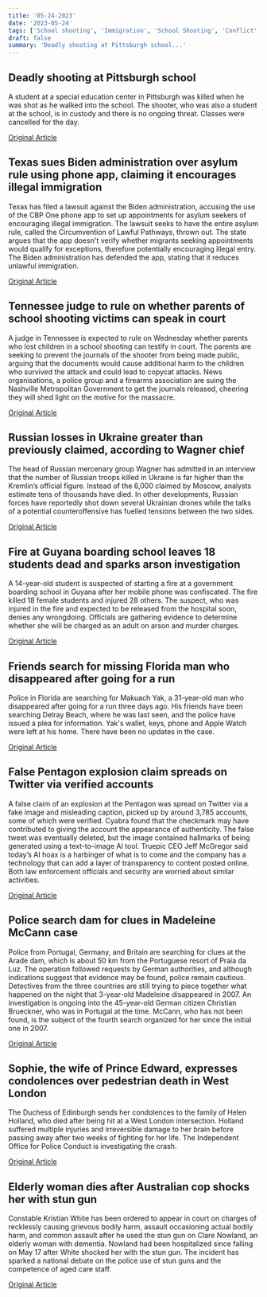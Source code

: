 ```yaml
---
title: '05-24-2023'
date: '2023-05-24'
tags: ['School shooting', 'Immigration', 'School Shooting', 'Conflict', 'Arson investigation', 'Missing person', 'Twitter', 'Police investigation', 'UK news', 'Police Brutality']
draft: false
summary: 'Deadly shooting at Pittsburgh school...'
---
```


## Deadly shooting at Pittsburgh school
A student at a special education center in Pittsburgh was killed when he was shot as he walked into the school. The shooter, who was also a student at the school, is in custody and there is no ongoing threat. Classes were cancelled for the day.

[Original Article](https://abcnews.go.com/US/wireStory/police-student-fatally-shot-student-pittsburgh-school-99568018)

## Texas sues Biden administration over asylum rule using phone app, claiming it encourages illegal immigration
Texas has filed a lawsuit against the Biden administration, accusing the use of the CBP One phone app to set up appointments for asylum seekers of encouraging illegal immigration. The lawsuit seeks to have the entire asylum rule, called the Circumvention of Lawful Pathways, thrown out. The state argues that the app doesn't verify whether migrants seeking appointments would qualify for exceptions, therefore potentially encouraging illegal entry. The Biden administration has defended the app, stating that it reduces unlawful immigration.

[Original Article](https://abcnews.go.com/US/wireStory/texas-sues-biden-administration-asylum-rule-phone-app-99555078)

## Tennessee judge to rule on whether parents of school shooting victims can speak in court
A judge in Tennessee is expected to rule on Wednesday whether parents who lost children in a school shooting can testify in court. The parents are seeking to prevent the journals of the shooter from being made public, arguing that the documents would cause additional harm to the children who survived the attack and could lead to copycat attacks. News organisations, a police group and a firearms association are suing the Nashville Metropolitan Government to get the journals released, cheering they will shed light on the motive for the massacre.

[Original Article](https://abcnews.go.com/US/judge-poised-rule-parents-voice-court-nashville-school/story?id=99506052)

## Russian losses in Ukraine greater than previously claimed, according to Wagner chief
The head of Russian mercenary group Wagner has admitted in an interview that the number of Russian troops killed in Ukraine is far higher than the Kremlin’s official figure. Instead of the 6,000 claimed by Moscow, analysts estimate tens of thousands have died. In other developments, Russian forces have reportedly shot down several Ukrainian drones while the talks of a potential counteroffensive has fuelled tensions between the two sides.

[Original Article](https://abcnews.go.com/International/wireStory/russia-shot-drones-border-region-after-raid-ukraine-99561565)

## Fire at Guyana boarding school leaves 18 students dead and sparks arson investigation
A 14-year-old student is suspected of starting a fire at a government boarding school in Guyana after her mobile phone was confiscated. The fire killed 18 female students and injured 28 others. The suspect, who was injured in the fire and expected to be released from the hospital soon, denies any wrongdoing. Officials are gathering evidence to determine whether she will be charged as an adult on arson and murder charges.

[Original Article](https://abcnews.go.com/International/wireStory/prosecutors-guyana-mull-charges-teen-suspect-deadly-blaze-99569289)

## Friends search for missing Florida man who disappeared after going for a run
Police in Florida are searching for Makuach Yak, a 31-year-old man who disappeared after going for a run three days ago. His friends have been searching Delray Beach, where he was last seen, and the police have issued a plea for information. Yak's wallet, keys, phone and Apple Watch were left at his home. There have been no updates in the case.

[Original Article](https://abcnews.go.com/US/police-searching-missing-youth-basketball-coach-florida/story?id=99552564)

## False Pentagon explosion claim spreads on Twitter via verified accounts
A false claim of an explosion at the Pentagon was spread on Twitter via a fake image and misleading caption, picked up by around 3,785 accounts, some of which were verified. Cyabra found that the checkmark may have contributed to giving the account the appearance of authenticity. The false tweet was eventually deleted, but the image contained hallmarks of being generated using a text-to-image AI tool. Truepic CEO Jeff McGregor said today’s AI hoax is a harbinger of what is to come and the company has a technology that can add a layer of transparency to content posted online. Both law enforcement officials and security are worried about similar activities. 

[Original Article](https://abcnews.go.com/US/verified-accounts-helped-make-fake-images-pentagon-explosion/story?id=99541361)

## Police search dam for clues in Madeleine McCann case
Police from Portugal, Germany, and Britain are searching for clues at the Arade dam, which is about 50 km from the Portuguese resort of Praia da Luz. The operation followed requests by German authorities, and although indications suggest that evidence may be found, police remain cautious. Detectives from the three countries are still trying to piece together what happened on the night that 3-year-old Madeleine disappeared in 2007. An investigation is ongoing into the 45-year-old German citizen Christian Brueckner, who was in Portugal at the time. McCann, who has not been found, is the subject of the fourth search organized for her since the initial one in 2007.

[Original Article](https://abcnews.go.com/International/wireStory/german-prosecutor-clues-mccann-child-disappearance-portuguese-dam-99562908)

## Sophie, the wife of Prince Edward, expresses condolences over pedestrian death in West London
The Duchess of Edinburgh sends her condolences to the family of Helen Holland, who died after being hit at a West London intersection. Holland suffered multiple injuries and irreversible damage to her brain before passing away after two weeks of fighting for her life. The Independent Office for Police Conduct is investigating the crash.

[Original Article](https://abcnews.go.com/Entertainment/wireStory/woman-dies-injuries-after-struck-police-escort-uk-99562510)

## Elderly woman dies after Australian cop shocks her with stun gun
Constable Kristian White has been ordered to appear in court on charges of recklessly causing grievous bodily harm, assault occasioning actual bodily harm, and common assault after he used the stun gun on Clare Nowland, an elderly woman with dementia. Nowland had been hospitalized since falling on May 17 after White shocked her with the stun gun. The incident has sparked a national debate on the police use of stun guns and the competence of aged care staff.

[Original Article](https://abcnews.go.com/International/wireStory/australian-police-officer-faces-charges-after-shocking-95-99562910)
